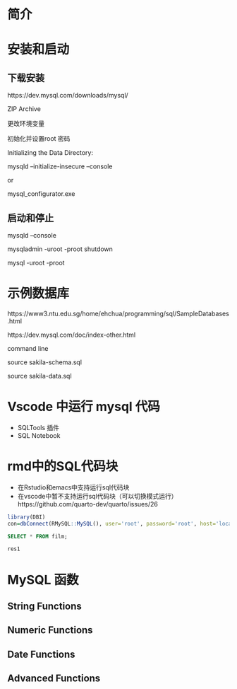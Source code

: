 # 简介

# 安装和启动

## 下载安装

https://dev.mysql.com/downloads/mysql/

ZIP Archive

更改环境变量

初始化并设置root 密码

Initializing the Data Directory:

mysqld --initialize-insecure --console

or 

mysql_configurator.exe

## 启动和停止

mysqld --console

mysqladmin -uroot -proot shutdown

mysql -uroot -proot

# 示例数据库

https://www3.ntu.edu.sg/home/ehchua/programming/sql/SampleDatabases.html

https://dev.mysql.com/doc/index-other.html

command line

source sakila-schema.sql

source sakila-data.sql

# Vscode 中运行 mysql 代码

- SQLTools 插件
- SQL Notebook

# rmd中的SQL代码块

- 在Rstudio和emacs中支持运行sql代码块
- 在vscode中暂不支持运行sql代码块（可以切换模式运行）https://github.com/quarto-dev/quarto/issues/26

```r
library(DBI)
con=dbConnect(RMySQL::MySQL(), user='root', password='root', host='localhost', port=3306,dbname='sakila')
```

```sql
SELECT * FROM film;
```

```r
res1
```

# MySQL 函数

## String Functions

## Numeric Functions

## Date Functions

## Advanced Functions

